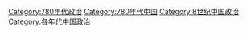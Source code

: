 [[Category:780年代政治|Category:780年代政治]]
[[Category:780年代中国|Category:780年代中国]]
[[Category:8世纪中国政治|Category:8世纪中国政治]]
[[Category:各年代中国政治|Category:各年代中国政治]]
